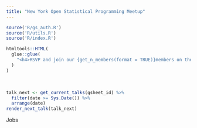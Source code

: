 ```yaml
---
title: "New York Open Statistical Programming Meetup"
---
```


```r
source('R/gs_auth.R')
source('R/utils.R')
source('R/index.R')
```

```r
htmltools::HTML(
  glue::glue(
    "<h4>RSVP and join our {get_n_members(format = TRUE)}members on the <a href='https://www.meetup.com/nyhackr/?utm_source=nyhackr'>New York Open Statistical Programming Meetup <i class='fa fa-meetup'></i></a></h4>"
  )
)
```

<br>

```r
talk_next <- get_current_talks(gsheet_id) %>% 
  filter(date >= Sys.Date()) %>% 
  arrange(date)
render_next_talk(talk_next)
```

<!-- floating div for jobs -->
<div id="jobs-tag" align="center">
<p><i class="fa fa-arrow-up"></i> Jobs</p>
</div>
